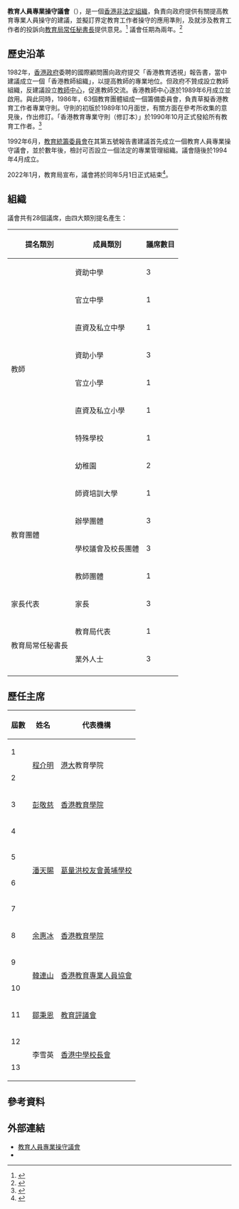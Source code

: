 
{{copyedit|time=2016-03-15T10:53:12+00:00}}


{{Infobox organization
|name = 教育人員專業操守議會<br>Council on Professional Conduct in Education
|original_name = 
|image = 
|image_border = 
|size =
|border = 
|caption = 
|map = 
|msize = 
|mcaption = 
|abbreviation = 
|motto = 
|formation = 1994年
|founder = <!-- 创始人 -->
|extinction = 2022年
|type = [[香港公營機構|公營機構]]
|status = 非法定組織
|purpose = 
|headquarters = {{HKG}}[[九龍|九龍]][[彌敦道|彌敦道]] 405 號[[九龍政府合署|九龍政府合署]]7樓 702 室
|location = <!-- 组织所在地 -->
|region_served = {{HKG}}
|membership = <!-- 會員數 -->
|language = <!-- 工作语言 -->
|leader_title = 主席
|leader_name = 李雪英{{MH}}
|main_organ = 
|parent_organization = 
|affiliations = 
|num_staff = 
|num_volunteers = 
|budget = <!-- 预算 -->
|website = [https://cpc.edb.org.hk/default.htm 教育人員專業操守議會]
|remarks = <!-- 注释 -->
}}
'''教育人員專業操守議會'''（{{lang-en|Council on Professional Conduct in Education}}），是一個[[香港|香港]][[香港公營機構|非法定組織]]，負責向政府提供有關提高教育專業人員操守的建議，並擬訂界定教育工作者操守的應用準則，及就涉及教育工作者的投訴向[[教育局_(香港)|教育局]][[香港特別行政區政府常任秘書長|常任秘書長]]提供意見。<ref>{{Cite web|url=http://cpc.edb.org.hk/tc/terms_reference.htm|title=教育人員專業操守議會-職權範圍}}</ref> 議會任期為兩年。<ref>{{Cite web|url=https://cpc.edb.org.hk/tc/member_list.htm|title=議會成員-教育人員專業操守議會}}</ref>

==歷史沿革==
1982年，[[香港政府|香港政府]]委聘的國際顧問團向政府提交「香港教育透視」報告書，當中建議成立一個「香港教師組織」，以提高教師的專業地位。但政府不贊成設立教師組織，反建議設立[[九龍塘教育服務中心#香港教師中心|教師中心]]，促進教師交流。香港教師中心遂於1989年6月成立並啟用。與此同時，1986年，63個教育團體組成一個籌備委員會，負責草擬香港教育工作者專業守則。守則的初版於1989年10月面世，有關方面在參考所收集的意見後，作出修訂。「香港教育專業守則（修訂本）」於1990年10月正式發給所有教育工作者。<ref>{{Cite web|url=https://cpc.edb.org.hk/tc/background.htm|title=教育人員專業操守議會-成立背景}}</ref>

1992年6月，[[教育統籌委員會|教育統籌委員會]]在其第五號報告書建議首先成立一個教育人員專業操守議會，並於數年後，檢討可否設立一個法定的專業管理組織。議會隨後於1994年4月成立。

2022年1月，教育局宣布，議會將於同年5月1日正式結束<ref>{{Cite web|url=https://www.info.gov.hk/gia/general/202201/19/P2022011900644.htm?fontSize=1|title=教育人員專業操守議會將正式結束}}</ref>。

==組織==
議會共有28個議席，由四大類別提名產生：

{| class="sortable wikitable" style="text-align:center"
|-
!提名類別
!成員類別
!議席數目
|-
|rowspan=8|教師
|資助中學
|3
|-
|官立中學
|1
|-
|直資及私立中學
|1
|-
|資助小學
|3
|-
|官立小學
|1
|-
|直資及私立小學
|1
|-
|特殊學校
|1
|-
|幼稚園
|2
|-
|rowspan=4|教育團體
|師資培訓大學
|1
|-
|辦學團體
|3
|-
|學校議會及校長團體
|3
|-
|教師團體
|1
|-
|家長代表
|家長
|3
|-
|rowspan=2|教育局常任秘書長
|教育局代表
|1
|-
|業外人士
|3
|-
|}

==歷任主席==
{| class="sortable wikitable" style="text-align:center"
|-
!屆數
!姓名
!代表機構
|-
|1
|rowspan=2|[[程介明|程介明]]
|rowspan=2|[[香港大學|港大]]教育學院
|-
|2
|-
|3
|[[彭敬慈_(博士)|彭敬慈]]
|[[香港教育學院|香港教育學院]]
|-
|4
|rowspan=4|[[潘天賜|潘天賜]]
|rowspan=4|[[葛量洪校友會黃埔學校|葛量洪校友會黃埔學校]]
|-
|5
|-
|6
|-
|7
|-
|8
|[[余惠冰|余惠冰]]
|[[香港教育學院|香港教育學院]]
|-
|9
|rowspan=2|[[韓連山|韓連山]]
|rowspan=2|[[香港教育專業人員協會|香港教育專業人員協會]]
|-
|10
|-
|11
|[[鄒秉恩|鄒秉恩]]
|[[教育評議會|教育評議會]]
|-
|12
|rowspan=2|李雪英
|rowspan=2|[[香港中學校長會|香港中學校長會]]
|-
|13
|}

==參考資料==
{{reflist}}

==外部連結==
*[https://cpc.edb.org.hk/ 教育人員專業操守議會]
*{{Wayback|url=http://cpc.edb.org.hk/tc/terms_reference.htm |date=20151230185101}}
{{香港公營機構}}